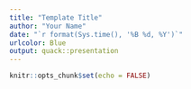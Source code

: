```yaml
---
title: "Template Title"
author: "Your Name"
date: "`r format(Sys.time(), '%B %d, %Y')`"
urlcolor: Blue
output: quack::presentation
---
```


```r
knitr::opts_chunk$set(echo = FALSE)
```
